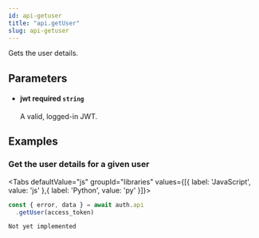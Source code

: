 ```yaml
---
id: api-getuser
title: "api.getUser"
slug: api-getuser
---
```



Gets the user details.



## Parameters


<ul className="method-list-group">
  
<li className="method-list-item">
  <h4 className="method-list-item-label">
    <span className="method-list-item-label-name">
      jwt
    </span>
    <span className="method-list-item-label-badge required">
      required
    </span>
    <span className="method-list-item-validation">
      <code>string</code>
    </span>
  </h4>
  <div class="method-list-item-description">

A valid, logged-in JWT.
  
  </div>
  
</li>

</ul>














## Examples

### Get the user details for a given user



<Tabs
  defaultValue="js"
  groupId="libraries"
  values={[{ label: 'JavaScript', value: 'js' },{ label: 'Python', value: 'py' }]}>

<TabItem value="js">

```js
const { error, data } = await auth.api
  .getUser(access_token)
  ```


</TabItem>
<TabItem value="py">


```
Not yet implemented
```


</TabItem>

</Tabs>
